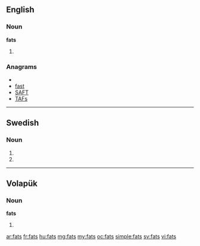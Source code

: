 ==English==

===Noun===
'''fats'''

# {{plural of|[[fat]]}}

===Anagrams===
* {{alphagram|afst}}
* [[fast#English|fast]]
* [[SAFT#English|SAFT]]
* [[TAFs#English|TAFs]]

----

==Swedish==

===Noun===
{{infl|sv|noun form}}

# {{sv-noun-form-indef-gen|fat}}
# {{sv-noun-form-indef-gen-pl|fat}}

----

==Volapük==

===Noun===
'''fats'''

# {{plural of|fat|lang=vo}}

[[ar:fats]]
[[fr:fats]]
[[hu:fats]]
[[mg:fats]]
[[my:fats]]
[[oc:fats]]
[[simple:fats]]
[[sv:fats]]
[[vi:fats]]
